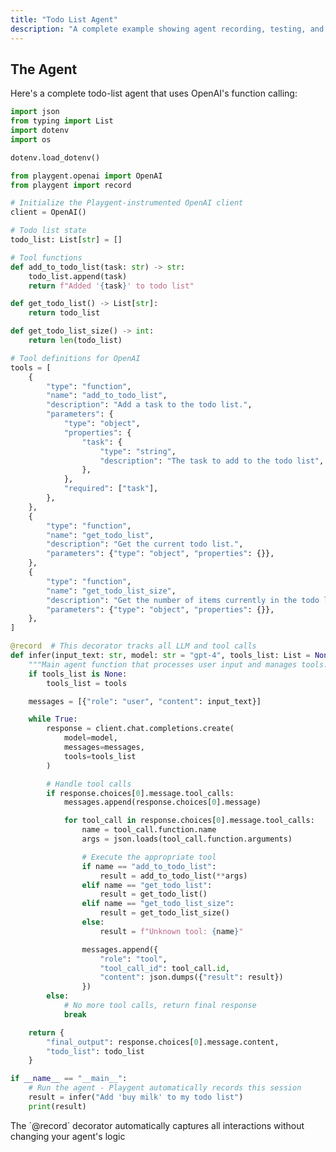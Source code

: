 ```yaml
---
title: "Todo List Agent"
description: "A complete example showing agent recording, testing, and evaluation"
---
```


## The Agent

Here's a complete todo-list agent that uses OpenAI's function calling:

```python
import json
from typing import List
import dotenv
import os

dotenv.load_dotenv()

from playgent.openai import OpenAI
from playgent import record

# Initialize the Playgent-instrumented OpenAI client
client = OpenAI()

# Todo list state
todo_list: List[str] = []

# Tool functions
def add_to_todo_list(task: str) -> str:
    todo_list.append(task)
    return f"Added '{task}' to todo list"

def get_todo_list() -> List[str]:
    return todo_list

def get_todo_list_size() -> int:
    return len(todo_list)

# Tool definitions for OpenAI
tools = [
    {
        "type": "function",
        "name": "add_to_todo_list",
        "description": "Add a task to the todo list.",
        "parameters": {
            "type": "object",
            "properties": {
                "task": {
                    "type": "string",
                    "description": "The task to add to the todo list",
                },
            },
            "required": ["task"],
        },
    },
    {
        "type": "function",
        "name": "get_todo_list",
        "description": "Get the current todo list.",
        "parameters": {"type": "object", "properties": {}},
    },
    {
        "type": "function",
        "name": "get_todo_list_size",
        "description": "Get the number of items currently in the todo list.",
        "parameters": {"type": "object", "properties": {}},
    },
]

@record  # This decorator tracks all LLM and tool calls
def infer(input_text: str, model: str = "gpt-4", tools_list: List = None):
    """Main agent function that processes user input and manages tools."""
    if tools_list is None:
        tools_list = tools

    messages = [{"role": "user", "content": input_text}]

    while True:
        response = client.chat.completions.create(
            model=model,
            messages=messages,
            tools=tools_list
        )

        # Handle tool calls
        if response.choices[0].message.tool_calls:
            messages.append(response.choices[0].message)

            for tool_call in response.choices[0].message.tool_calls:
                name = tool_call.function.name
                args = json.loads(tool_call.function.arguments)

                # Execute the appropriate tool
                if name == "add_to_todo_list":
                    result = add_to_todo_list(**args)
                elif name == "get_todo_list":
                    result = get_todo_list()
                elif name == "get_todo_list_size":
                    result = get_todo_list_size()
                else:
                    result = f"Unknown tool: {name}"

                messages.append({
                    "role": "tool",
                    "tool_call_id": tool_call.id,
                    "content": json.dumps({"result": result})
                })
        else:
            # No more tool calls, return final response
            break

    return {
        "final_output": response.choices[0].message.content,
        "todo_list": todo_list
    }

if __name__ == "__main__":
    # Run the agent - Playgent automatically records this session
    result = infer("Add 'buy milk' to my todo list")
    print(result)
```

<Note>
  The `@record` decorator automatically captures all interactions without
  changing your agent's logic
</Note>
